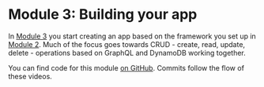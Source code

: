 


# Module 3: Building your app

<Vimeo id="392226129" />

In [Module 3](/module-3) you start creating an app based on the framework you set up in [Module 2](/module-2). Much of the focus goes towards CRUD - create, read, update, delete - operations based on GraphQL and DynamoDB working together.

You can find code for this module [on GitHub](https://github.com/Swizec/markdownlandingpage.com). Commits follow the flow of these videos.

